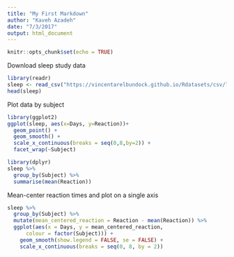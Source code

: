 ```yaml
---
title: "My First Markdown"
author: "Kaveh Azadeh"
date: "7/3/2017"
output: html_document
---
```


```r
knitr::opts_chunk$set(echo = TRUE)
```
Download sleep study data
```r
library(readr)
sleep <- read_csv("https://vincentarelbundock.github.io/Rdatasets/csv/lme4/sleepstudy.csv")
head(sleep)
```
Plot data by subject
```r
library(ggplot2)
ggplot(sleep, aes(x=Days, y=Reaction))+
  geom_point() +
  geom_smooth() +
  scale_x_continuous(breaks = seq(0,8,by=2)) +
  facet_wrap(~Subject)
```

```r
library(dplyr)
sleep %>%
  group_by(Subject) %>%
  summarise(mean(Reaction))
```
Mean-center reaction times and plot on a single axis

```r
sleep %>%
  group_by(Subject) %>%
  mutate(mean_centered_reaction = Reaction - mean(Reaction)) %>%
  ggplot(aes(x = Days, y = mean_centered_reaction,
      colour = factor(Subject))) + 
    geom_smooth(show.legend = FALSE, se = FALSE) +
    scale_x_continuous(breaks = seq(0, 8, by = 2))
```

